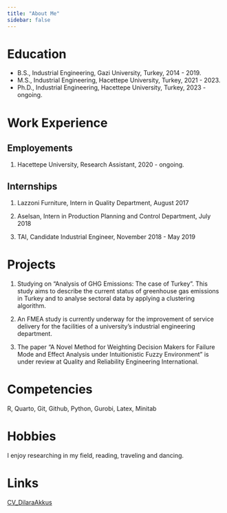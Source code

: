 ---
title: "About Me"
sidebar: false 
---

# Education

-   B.S., Industrial Engineering, Gazi University, Turkey, 2014 - 2019.
-   M.S., Industrial Engineering, Hacettepe University, Turkey, 2021 - 2023.
-   Ph.D., Industrial Engineering, Hacettepe University, Turkey, 2023 - ongoing.

# Work Experience

## Employements

1.  Hacettepe University, Research Assistant, 2020 - ongoing.

## Internships

1.  Lazzoni Furniture, Intern in Quality Department, August 2017

2.  Aselsan, Intern in Production Planning and Control Department, July 2018

3.  TAI, Candidate Industrial Engineer, November 2018 - May 2019

# Projects

1. Studying on "Analysis of GHG Emissions: The case of Turkey". This study aims to describe the current status of greenhouse gas emissions in Turkey and to analyse sectoral data by applying a clustering algorithm. 

2. An FMEA study is currently underway for the improvement of service delivery for the facilities of a university's industrial engineering department.

3. The paper "A Novel Method for Weighting Decision Makers for Failure Mode and Effect Analysis under Intuitionistic Fuzzy Environment" is under review at Quality and Reliability Engineering International.

# Competencies

R, Quarto, Git, Github, Python, Gurobi, Latex, Minitab

# Hobbies

I enjoy researching in my field, reading, traveling and dancing.

# Links
[CV_DilaraAkkus](CV_Dilara Akkus__page-0001.jpg)


